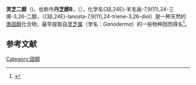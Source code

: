 {{Chembox
| ImageFile = ganoderol B.svg
| ImageSize = 200px
| ImageAlt = 
| SystematicName = Lanosta-7,9(11),24-triene-3,26-diol
| OtherNames = Ganoderol B
|Section1={{Chembox Identifiers
| CASNo = 104700-96-1
| PubChem = 13934286
| InChI=1S/C30H48O2/c1-20(19-31)9-8-10-21(2)22-13-17-30(7)24-11-12-25-27(3,4)26(32)15-16-28(25,5)23(24)14-18-29(22,30)6/h9,11,14,21-22,25-26,31-32H,8,10,12-13,15-19H2,1-7H3/b20-9+/t21-,22-,25+,26+,28-,29-,30+/m1/s1
| InChIKey = AOXXVRDKZLRGTJ-AZIDVCJLSA-N
| SMILES = C[C@H](CC/C=C(\C)/CO)[C@H]1CC[C@@]2([C@@]1(CC=C3C2=CC[C@@H]4[C@@]3(CC[C@@H](C4(C)C)O)C)C)C
}}
|Section2={{Chembox Properties
| C=30 | H=48 | O=2
| Appearance = 
| Density = 
| MeltingPt = 
| BoilingPt = 
| Solubility = 
}}
|Section3={{Chembox Hazards
| MainHazards = 
| FlashPt = 
| AutoignitionPt = 
}}
}}
{{not|赤芝二醇}}
'''灵芝二醇'''（{{lang-en|Ganodermadiol}})，也称作'''丹芝醇B'''，（{{lang|en|Ganodermadiol}}），化学名(3β,24E)-羊毛甾-7,9(11),24-三烯-3,26-二醇，（(3β,24E)-lanosta-7,9(11),24-triene-3,26-diol）是一种天然的[[类固醇|类固醇]]化合物，最早提取自[[灵芝属|灵芝属]]（学名：''Ganoderma''）的一些物种因而得名<ref>{{cite journal|pmid=12628419|year=2003|last1=Mothana|first1=RA|last2=Awadh Ali|first2=NA|last3=Jansen|first3=R|last4=Wegner|first4=U|last5=Mentel|first5=R|last6=Lindequist|first6=U|title=Antiviral lanostanoid triterpenes from the fungus Ganoderma pfeifferi|volume=74|issue=1–2|pages=177–80|journal=Fitoterapia|doi=10.1016/s0367-326x(02)00305-2}}</ref>。

==参考文献==
{{reflist}}


{{steroid-stub}}

[[Category:固醇|Category:固醇]]